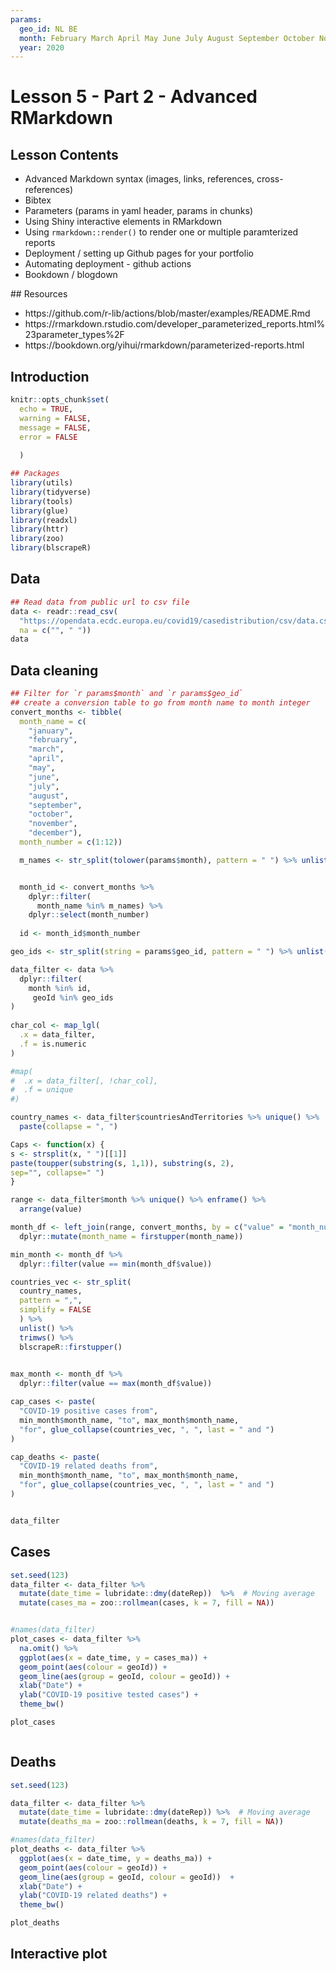 ```yaml
---
params:
  geo_id: NL BE
  month: February March April May June July August September October November December
  year: 2020
---
```

# Lesson 5 - Part 2 - Advanced RMarkdown {#rmarkdownadvanced}

## Lesson Contents

 - Advanced Markdown syntax (images, links, references, cross-references)
 - Bibtex
 - Parameters (params in yaml header, params in chunks)
 - Using Shiny interactive elements in RMarkdown
 - Using `rmarkdown::render()` to render one or multiple paramterized reports
 - Deployment / setting up Github pages for your portfolio
 - Automating deployment - github actions
 - Bookdown / blogdown
 
 ## Resources

 - https://github.com/r-lib/actions/blob/master/examples/README.Rmd
 - https://rmarkdown.rstudio.com/developer_parameterized_reports.html%23parameter_types%2F
 - https://bookdown.org/yihui/rmarkdown/parameterized-reports.html
 



## Introduction

```r
knitr::opts_chunk$set(
  echo = TRUE,
  warning = FALSE,
  message = FALSE,
  error = FALSE
  
  )
```

```r
## Packages
library(utils)
library(tidyverse)
library(tools)
library(glue)
library(readxl) 
library(httr) 
library(zoo)
library(blscrapeR)
```


## Data
```r
## Read data from public url to csv file
data <- readr::read_csv(
  "https://opendata.ecdc.europa.eu/covid19/casedistribution/csv/data.csv", 
  na = c("", " "))
data
```

## Data cleaning
```r

## Filter for `r params$month` and `r params$geo_id`
## create a conversion table to go from month name to month integer
convert_months <- tibble(
  month_name = c(
    "january",
    "february",
    "march",
    "april",
    "may",
    "june",
    "july",
    "august",
    "september",
    "october",
    "november",
    "december"),
  month_number = c(1:12))

  m_names <- str_split(tolower(params$month), pattern = " ") %>% unlist()


  month_id <- convert_months %>%
    dplyr::filter(
      month_name %in% m_names) %>% 
    dplyr::select(month_number)
  
  id <- month_id$month_number

geo_ids <- str_split(string = params$geo_id, pattern = " ") %>% unlist()

data_filter <- data %>%
  dplyr::filter(
    month %in% id,
     geoId %in% geo_ids
)
  
char_col <- map_lgl(
  .x = data_filter,
  .f = is.numeric 
)

#map(
#  .x = data_filter[, !char_col],
#  .f = unique
#)

country_names <- data_filter$countriesAndTerritories %>% unique() %>%
  paste(collapse = ", ")

Caps <- function(x) {
s <- strsplit(x, " ")[[1]]
paste(toupper(substring(s, 1,1)), substring(s, 2),
sep="", collapse=" ")
}

range <- data_filter$month %>% unique() %>% enframe() %>%
  arrange(value)

month_df <- left_join(range, convert_months, by = c("value" = "month_number")) %>%
  dplyr::mutate(month_name = firstupper(month_name))

min_month <- month_df %>%
  dplyr::filter(value == min(month_df$value))

countries_vec <- str_split(
  country_names, 
  pattern = ",", 
  simplify = FALSE
  ) %>%
  unlist() %>%
  trimws() %>%
  blscrapeR::firstupper()  
  

max_month <- month_df %>%
  dplyr::filter(value == max(month_df$value))

cap_cases <- paste(
  "COVID-19 positive cases from", 
  min_month$month_name, "to", max_month$month_name,
  "for", glue_collapse(countries_vec, ", ", last = " and ")
)

cap_deaths <- paste(
  "COVID-19 related deaths from", 
  min_month$month_name, "to", max_month$month_name,
  "for", glue_collapse(countries_vec, ", ", last = " and ")
)


data_filter  
```

## Cases
```r
set.seed(123)
data_filter <- data_filter %>% 
  mutate(date_time = lubridate::dmy(dateRep))  %>%  # Moving average
  mutate(cases_ma = zoo::rollmean(cases, k = 7, fill = NA))


#names(data_filter)
plot_cases <- data_filter %>%
  na.omit() %>%
  ggplot(aes(x = date_time, y = cases_ma)) +
  geom_point(aes(colour = geoId)) +
  geom_line(aes(group = geoId, colour = geoId)) +
  xlab("Date") +
  ylab("COVID-19 positive tested cases") +
  theme_bw()

plot_cases



```

## Deaths
```r
set.seed(123)

data_filter <- data_filter %>% 
  mutate(date_time = lubridate::dmy(dateRep)) %>%  # Moving average
  mutate(deaths_ma = zoo::rollmean(deaths, k = 7, fill = NA))

#names(data_filter)
plot_deaths <- data_filter %>%
  ggplot(aes(x = date_time, y = deaths_ma)) +
  geom_point(aes(colour = geoId)) +
  geom_line(aes(group = geoId, colour = geoId))  +
  xlab("Date") +
  ylab("COVID-19 related deaths") +
  theme_bw()

plot_deaths

```

## Interactive plot
```r

```




